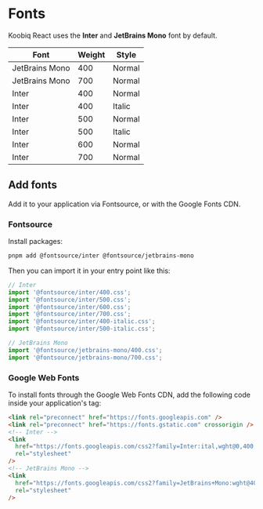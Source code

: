 
<Meta title="Fonts" />

# Fonts

Koobiq React uses the **Inter** and **JetBrains Mono** font by default.

| Font           | Weight | Style  |
| -------------- | ------ | ------ |
| JetBrains Mono | 400    | Normal |
| JetBrains Mono | 700    | Normal |
| Inter          | 400    | Normal |
| Inter          | 400    | Italic |
| Inter          | 500    | Normal |
| Inter          | 500    | Italic |
| Inter          | 600    | Normal |
| Inter          | 700    | Normal |

## Add fonts

Add it to your application via Fontsource, or with the Google Fonts CDN.

### Fontsource

Install packages:

```bash
pnpm add @fontsource/inter @fontsource/jetbrains-mono
```

Then you can import it in your entry point like this:

```js
// Inter
import '@fontsource/inter/400.css';
import '@fontsource/inter/500.css';
import '@fontsource/inter/600.css';
import '@fontsource/inter/700.css';
import '@fontsource/inter/400-italic.css';
import '@fontsource/inter/500-italic.css';

// JetBrains Mono
import '@fontsource/jetbrains-mono/400.css';
import '@fontsource/jetbrains-mono/700.css';
```

### Google Web Fonts

To install fonts through the Google Web Fonts CDN, add the following code inside your application's tag:

```html
<link rel="preconnect" href="https://fonts.googleapis.com" />
<link rel="preconnect" href="https://fonts.gstatic.com" crossorigin />
<!-- Inter -->
<link
  href="https://fonts.googleapis.com/css2?family=Inter:ital,wght@0,400;0,500;0,600;0,700;1,400;1,500&display=swap"
  rel="stylesheet"
/>
<!-- JetBrains Mono -->
<link
  href="https://fonts.googleapis.com/css2?family=JetBrains+Mono:wght@400;700&display=swap"
  rel="stylesheet"
/>
```
